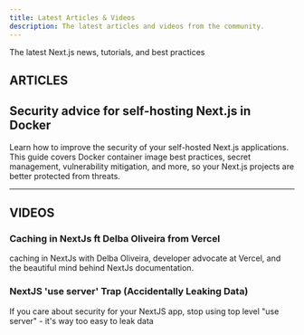 ```yaml
---
title: Latest Articles & Videos
description: The latest articles and videos from the community.
---
```



The latest Next.js news, tutorials, and best practices

## ARTICLES

## Security advice for self-hosting Next.js in Docker
Learn how to improve the security of your self-hosted Next.js applications. This guide covers Docker container image best practices, secret management, vulnerability mitigation, and more, so your Next.js projects are better protected from threats.

<CardBottom author="DAVID MYTTON - Arcjet" href="https://blog.arcjet.com/security-advice-for-self-hosting-next-js-in-docker" />

---
## VIDEOS

### Caching in NextJs ft Delba Oliveira from Vercel
caching in NextJs with Delba Oliveira, developer advocate at Vercel, and the beautiful mind behind NextJs documentation.

<CardBottom author="Hamed Bahram - Youtube" href="https://www.youtube.com/watch?v=DFwLGLmLuFg&t=644s&ab_channel=HamedBahram" />

### NextJS 'use server' Trap (Accidentally Leaking Data)
If you care about security for your NextJS app, stop using top level "use server"  - it's way too easy to leak data

<CardBottom author="Jolly Coding - Youtube" href="https://www.youtube.com/watch?v=yBEHKoaoZpY&ab_channel=JollyCoding" />